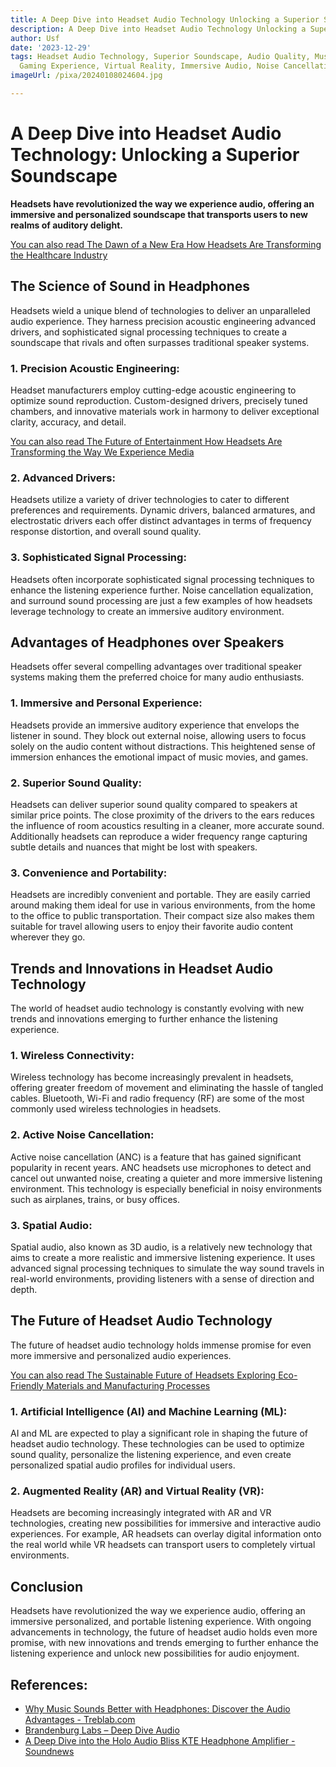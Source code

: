 ```yaml
---
title: A Deep Dive into Headset Audio Technology Unlocking a Superior Soundscape
description: A Deep Dive into Headset Audio Technology Unlocking a Superior Soundscape
author: Usf
date: '2023-12-29'
tags: Headset Audio Technology, Superior Soundscape, Audio Quality, Music Enhancement,
  Gaming Experience, Virtual Reality, Immersive Audio, Noise Cancellation, Audio Technology
imageUrl: /pixa/20240108024604.jpg

---
```

# A Deep Dive  into Headset Audio Technology: Unlocking a Superior Soundscape

**Headsets have revolutionized the way we experience audio, offering an immersive and personalized soundscape that transports users to new realms of auditory delight.**

[You can also read The Dawn  of a  New Era  How Headsets Are Transforming  the Healthcare Industry](The%20Dawn%20of%20a%20New%20Era%20How%20Headsets%20Are%20Transforming%20the%20Healthcare%20Industry)


## The Science of  Sound  in Headphones

Headsets wield a unique blend of technologies to deliver an  unparalleled audio experience. They harness  precision acoustic engineering  advanced drivers, and sophisticated signal processing techniques to create a soundscape that rivals and often surpasses traditional speaker systems.

### 1. Precision Acoustic Engineering:

Headset manufacturers employ  cutting-edge acoustic engineering to optimize sound reproduction. Custom-designed drivers, precisely tuned chambers, and innovative materials work  in harmony to deliver exceptional clarity, accuracy, and detail.

[You can also read The Future of Entertainment How Headsets Are Transforming the Way We Experience Media](The%20Future%20of%20Entertainment%20How%20Headsets%20Are%20Transforming%20the%20Way%20We%20Experience%20Media)


### 2. Advanced Drivers:

Headsets utilize a variety  of driver technologies to  cater to different preferences and  requirements. Dynamic drivers, balanced armatures, and electrostatic drivers each offer distinct advantages in terms of frequency response distortion, and overall sound quality.

### 3. Sophisticated Signal Processing:

Headsets often incorporate sophisticated signal processing techniques to enhance the listening experience further. Noise cancellation equalization, and surround sound processing are just  a few examples  of how headsets leverage  technology to create an immersive auditory environment.

## Advantages of  Headphones over Speakers

Headsets offer several compelling advantages over traditional speaker systems making them the preferred choice for many audio enthusiasts.

### 1. Immersive and Personal Experience:

Headsets provide an immersive auditory experience that envelops the listener in sound. They block out external noise, allowing users  to focus solely on the  audio  content without distractions.  This heightened sense of immersion enhances the emotional impact of music movies, and games.

### 2. Superior Sound Quality:

Headsets can deliver superior sound quality compared to speakers at similar price points. The close proximity of the drivers to the ears reduces the influence of room acoustics resulting in a cleaner, more accurate sound. Additionally headsets can reproduce  a wider frequency range capturing  subtle details and nuances that might be  lost with speakers.

### 3. Convenience and Portability:

Headsets are incredibly convenient and portable. They  are easily carried around making them ideal for use in various  environments, from the home to  the office to public transportation. Their compact size also makes them suitable for travel allowing users to enjoy their favorite audio content  wherever  they go.

## Trends and Innovations in Headset Audio Technology

The world of headset  audio technology is constantly evolving with new trends and innovations emerging to  further enhance the  listening experience.

### 1.  Wireless Connectivity:

Wireless technology has become increasingly prevalent in headsets, offering greater freedom of movement and eliminating the hassle of tangled  cables. Bluetooth, Wi-Fi and radio frequency (RF) are some of the most commonly  used wireless technologies in headsets.

### 2. Active Noise Cancellation:

Active noise cancellation  (ANC) is a feature that has gained significant popularity in recent  years. ANC headsets use microphones to detect and  cancel out unwanted  noise, creating a quieter and  more immersive listening environment. This technology is  especially beneficial in noisy environments such as airplanes,  trains, or busy offices.

### 3. Spatial  Audio:

Spatial  audio, also known as 3D audio,  is a relatively  new technology  that aims  to  create  a  more realistic and immersive  listening experience.  It uses advanced signal processing techniques to simulate the way sound travels in real-world environments, providing listeners with a sense of direction and depth.

## The Future of Headset Audio Technology

The future of headset audio technology holds immense promise  for even  more immersive and personalized audio experiences.

[You can also read The Sustainable Future of Headsets  Exploring Eco-Friendly Materials and Manufacturing Processes](The%20Sustainable%20Future%20of%20Headsets%20Exploring%20Eco-Friendly%20Materials%20and%20Manufacturing%20Processes)


###  1. Artificial Intelligence (AI)  and  Machine Learning (ML):

AI and ML are expected to play a significant role in shaping  the future of headset audio technology. These technologies can be used to optimize sound quality, personalize the listening experience, and even create personalized  spatial audio profiles for  individual users.

###  2. Augmented Reality (AR)  and Virtual Reality (VR):

Headsets are becoming increasingly integrated with AR and VR  technologies, creating new possibilities for immersive and interactive audio experiences. For example, AR headsets can overlay digital information onto the real world  while VR headsets  can transport users to completely virtual environments.

## Conclusion

Headsets have revolutionized the way we experience audio, offering an immersive personalized, and portable listening experience. With ongoing advancements in technology, the future of  headset audio holds even more  promise, with new innovations and trends emerging  to further enhance the listening experience and unlock  new possibilities for audio enjoyment.

## References:
- [Why Music Sounds Better with Headphones: Discover the Audio Advantages - Treblab.com](https://treblab.com/blogs/news/why-music-sounds-better-with-headphones)
- [Brandenburg Labs – Deep Dive Audio](https://brandenburg-labs.com/)
- [A Deep Dive into the Holo Audio Bliss KTE Headphone Amplifier - Soundnews](https://soundnews.net/reviews/amplifiers/headphone-amps/a-deep-dive-into-the-holo-audio-bliss-kte-headphone-amplifier/)
